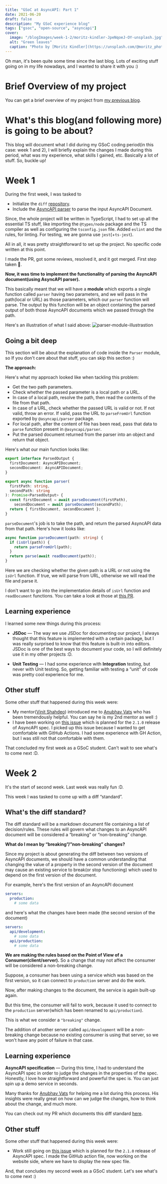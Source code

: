 ```yaml
---
title: "GSoC at AsyncAPI: Part 1"
date: 2021-06-20
draft: false
description: "My GSoC experience blog"
tags: ["gsoc", "open-source", "asyncapi"]
cover:
  image: "/blogImages/week-1-2/moritz-kindler-JpeNqoeJ-OY-unsplash.jpg"
  alt: "Green leaves"
  caption: "Photo by [Moritz Kindler](https://unsplash.com/@moritz_photography) on [Unsplash](https://unsplash.com/)"
---
```


Oh man, it's been quite some time since the last blog. Lots of exciting stuff going on in my life nowadays, and I wanted to share it with you :)

# Brief Overview of my project

You can get a brief overview of my project from [my previous blog](https://aayushmau5.github.io/posts/gsoc/).

# What's this blog(and following more) is going to be about?

This blog will document what I did during my GSoC coding period(in this case: week 1 and 2), I will briefly explain the changes I made during this period, what was my experience, what skills I gained, etc. Basically a lot of stuff. So, buckle up!

# Week 1

During the first week, I was tasked to

- Initialize the `diff` [repository](https://github.com/asyncapi/diff).
- Include the [AsyncAPI parser](https://github.com/asyncapi/parser-js) to parse the input AsyncAPI Document.

Since, the whole project will be written in TypeScript, I had to set up all the essential TS stuff, like importing the `@types/node` package and the TS compiler as well as configuring the `tsconfig.json` file. Added `eslint` and the rules, for linting. For testing, we are gonna use `jest`(+`ts-jest`).

All in all, it was pretty straightforward to set up the project. No specific code written at this point.

I made the PR, got some reviews, resolved it, and it got merged. First step taken 💪.

**Now, it was time to implement the functionality of parsing the AsyncAPI document(using AsyncAPI parser).**

This basically meant that we will have a **module** which exports a single function called `parser` having two parameters, and we will pass in the path(local or URL) as those parameters, which our `parser` function will parse. The output by this function will be an object containing the parsed output of both those AsyncAPI documents which we passed through the path.

Here's an illustration of what I said above:
![parser-module-illustrastion](/blogImages/week-1-2/parser-module.png#center)

## Going a bit deep

This section will be about the explanation of code inside the `Parser` module, so If you don't care about that stuff, you can skip this section :)

**The approach:**

Here's what my approach looked like when tackling this problem:

- Get the two path parameters.
- Check whether the passed parameter is a local path or a URL.
- In case of a local path, resolve the path, then read the contents of the file from that path.
- In case of a URL, check whether the passed URL is valid or not. If not valid, throw an error. If valid, pass the URL to `parseFromUrl` function exported by `@asyncapi/parser` package.
- For local path, after the content of file has been read, pass that data to `parse` function present in `@asyncapi/parser`.
- Put the parsed document returned from the parser into an object and return that object.

Here's what our main function looks like:

```ts
export interface ParsedOutput {
  firstDocument: AsyncAPIDocument;
  secondDocument: AsyncAPIDocument;
}

export async function parser(
  firstPath: string,
  secondPath: string
): Promise<ParsedOutput> {
  const firstDocument = await parseDocument(firstPath),
    secondDocument = await parseDocument(secondPath);
  return { firstDocument, secondDocument };
}
```

`parseDocument`'s job is to take the path, and return the parsed AsyncAPI data from that path. Here's how it looks like:

```ts
async function parseDocument(path: string) {
  if (isUrl(path)) {
    return parseFromUrl(path);
  }
  return parse(await readDocument(path));
}
```

Here we are checking whether the given path is a URL or not using the `isUrl` function. If true, we will parse from URL, otherwise we will read the file and parse it.

I don't want to go into the implementation details of `isUrl` function and `readDocument` functions. You can take a look at those at [this PR](https://github.com/asyncapi/diff/pull/7).

## Learning experience

I learned some new things during this process:

- **JSDoc** — The way we use JSDoc for documenting our project, I always thought that this feature is implemented with a certain package, but I was really surprised to know that this feature is built-in into editors. JSDoc is one of the best ways to document your code, so I will definitely use it in my other projects :D.

- **Unit Testing** — I had some experience with **Integration** testing, but never with Unit testing. So, getting familiar with testing a “unit” of code was pretty cool experience for me.

## Other stuff

Some other stuff that happened during this week were:

- My mentor([Vinit Shahdeo](https://github.com/vinitshahdeo)) introduced me to [Anubhav Vats](https://github.com/onbit-syn) who has been tremendously helpful. You can say he is my 2nd mentor as well :)
- I have been working on [this issue](https://github.com/asyncapi/website/issues/86) which is planned for the `2.1.0` release of AsyncAPI spec. I picked up this issue because I wanted to get comfortable with GitHub Actions. I had some experience with GH Action, but I was still not that comfortable with them.

That concluded my first week as a GSoC student. Can't wait to see what's to come next :D.

# Week 2

It's the start of second week. Last week was really fun :D.

This week I was tasked to come up with a diff “standard”.

## What's the diff standard?

The diff standard will be a markdown document file containing a list of decision/rules. These rules will govern what changes to an AsyncAPI document will be considered a “breaking” or “non-breaking” change.

**What do I mean by “breaking”/”non-breaking” changes?**

Since my project is about generating the diff between two versions of AsyncAPI documents, we should have a common understanding that changing the value of a property in the second version of the document may cause an existing service to break(or stop functioning) which used to depend on the first version of the document.

For example, here's the first version of an AsyncAPI document

```yml
servers:
  production:
    # some data
```

and here's what the changes have been made (the second version of the document)

```yml
servers:
  api/development:
    # some data
  api/production:
    # some data
```

**We are making the rules based on the Point of View of a Consumer(client/server).** So a change that may not affect the consumer will be considered a non-breaking change.

Suppose, a consumer has been using a service which was based on the first version, so it can connect to `production` server and do the work.

Now, after making changes to the document, the service is again built-up again.

But this time, the consumer will fail to work, because it used to connect to the `production` server(which has been renamed to `api/production`).

This is what we consider a `"breaking"` change.

The addition of another server called `api/development` will be a non-breaking change because no existing consumer is using that server, so we won't have any point of failure in that case.

## Learning experience

**AsyncAPI specification** — During this time, I had to understand the AsyncAPI spec in order to judge the changes in the properties of the spec. Honestly, I love how straightforward and powerful the spec is. You can just spin up a demo service in seconds.

Many thanks for [Anubhav Vats](https://github.com/onbit-syn) for helping me a lot during this process. His insights were really great on how can we judge the changes, how to think about the change, and much more.

You can check out my PR which documents this diff standard [here](https://github.com/asyncapi/diff/pull/9).

## Other stuff

Some other stuff that happened during this week were:

- Work still going on [this issue](https://github.com/asyncapi/website/issues/86) which is planned for the `2.1.0` release of AsyncAPI spec. I made the GitHub action file, now working on the website side, where we have to display the new spec file.

And, that concludes my second week as a GSoC student. Let's see what's to come next :)

